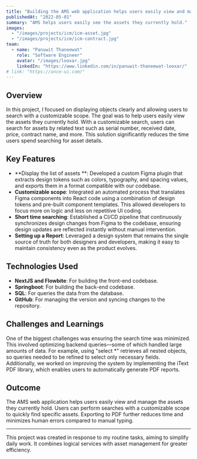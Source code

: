 ```yaml
---
title: "Building the AMS web application helps users easily view and manage the assets they currently hold."
publishedAt: "2022-05-01"
summary: "AMS helps users easily see the assets they currently hold."
images:
  - "/images/projects/icm/icm-asset.jpg"
  - "/images/projects/icm/icm-contract.jpg"
team:
  - name: "Panuwit Thaneewat"
    role: "Software Engineer"
    avatar: "/images/looxar.jpg"
    linkedIn: "https://www.linkedin.com/in/panuwit-thaneewat-looxar/"
# link: "https://once-ui.com/"
---
```


## Overview

In this project, I focused on displaying objects clearly and allowing users to search with a customizable scope. The goal was to help users easily view the assets they currently hold. With a customizable search, users can search for assets by related text such as serial number, received date, price, contract name, and more. This solution significantly reduces the time users spend searching for asset details.

## Key Features

- **Display the list of assets **: Developed a custom Figma plugin that extracts design tokens such as colors, typography, and spacing values, and exports them in a format compatible with our codebase.
- **Customizable scope**: Integrated an automated process that translates Figma components into React code using a combination of design tokens and pre-built component templates. This allowed developers to focus more on logic and less on repetitive UI coding.
- **Short time searching**: Established a CI/CD pipeline that continuously synchronizes design changes from Figma to the codebase, ensuring design updates are reflected instantly without manual intervention.
- **Setting up a Report**: Leveraged a design system that remains the single source of truth for both designers and developers, making it easy to maintain consistency even as the product evolves.

## Technologies Used

- **NextJS and Flowbite**: For building the front-end codebase.
- **Springboot**: For building the back-end codebase.
- **SQL**: For queries the data from the database.
- **GitHub**: For managing the version and syncing changes to the repository.

## Challenges and Learnings

One of the biggest challenges was ensuring the search time was minimized. This involved optimizing backend queries—some of which handled large amounts of data. For example, using "select *" retrieves all nested objects, so queries needed to be refined to select only necessary fields. Additionally, we worked on improving the system by implementing the iText PDF library, which enables users to automatically generate PDF reports.

## Outcome

The AMS web application helps users easily view and manage the assets they currently hold. Users can perform searches with a customizable scope to quickly find specific assets. Exporting to PDF further reduces time and minimizes human errors compared to manual typing.

---

This project was created in response to my routine tasks, aiming to simplify daily work. It combines logical services with asset management for greater efficiency.